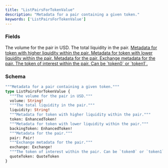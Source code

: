 ```yaml
---
title: "ListPairsForTokenValue"
description: "Metadata for a pair containing a given token."
keywords: ['ListPairsForTokenValue']
---
```


### Fields

<ResponseField name="volume" type="String!" required>
  The volume for the pair in USD.
</ResponseField>

<ResponseField name="liquidity" type="String!" required>
  The total liquidity in the pair.
</ResponseField>

<a href="/api-reference/types/enhancedtoken">
  <ResponseField name="token" type="EnhancedToken!" required>
    Metadata for token with higher liquidity within the pair.
  </ResponseField>
</a>

<a href="/api-reference/types/enhancedtoken">
  <ResponseField name="backingToken" type="EnhancedToken!" required>
    Metadata for token with lower liquidity within the pair.
  </ResponseField>
</a>

<a href="/api-reference/types/pair">
  <ResponseField name="pair" type="Pair!" required>
    Metadata for the pair.
  </ResponseField>
</a>

<a href="/api-reference/types/exchange">
  <ResponseField name="exchange" type="Exchange!" required>
    Exchange metadata for the pair.
  </ResponseField>
</a>

<a href="/api-reference/types/quotetoken">
  <ResponseField name="quoteToken" type="QuoteToken">
    The token of interest within the pair. Can be `token0` or `token1`.
  </ResponseField>
</a>

### Schema


```graphql 
"""Metadata for a pair containing a given token."""
type ListPairsForTokenValue {
  """The volume for the pair in USD."""
  volume: String!
  """The total liquidity in the pair."""
  liquidity: String!
  """Metadata for token with higher liquidity within the pair."""
  token: EnhancedToken!
  """Metadata for token with lower liquidity within the pair."""
  backingToken: EnhancedToken!
  """Metadata for the pair."""
  pair: Pair!
  """Exchange metadata for the pair."""
  exchange: Exchange!
  """The token of interest within the pair. Can be `token0` or `token1`."""
  quoteToken: QuoteToken
}
```
